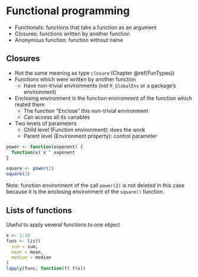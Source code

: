 # Functional programming

* Functionals: functions that take a function as an argument
* Closures: functions written by another function
* Anonymous function: function without name


## Closures {#FunProgClosures}
* Not the same meaning as type `closure` (Chapter \@ref(FunTypes))
* Functions which were written by another function
    - Have non-trivial environments (not `R_GlobalEnv` or a package's environment)
* Enclosing environment is the function environment of the function which reated them
    - The function "Enclose" this non-trivial environment
    - Can access all its variables
* Two levels of parameters
    - Child level (Function environment): does the work
    - Parent level (Environment property): control parameter

```r
power <- function(exponent) {
  function(x) x ^ exponent
}

square <- power(2)
square(2)
```

Note: function environment of the call `power(2)` is not deleted in this case because it is the enclosing environment of the `square()` function.


## Lists of functions

Useful to apply several functions to one object

```r
x <- 1:10
funs <- list(
  sum = sum,
  mean = mean,
  median = median
)
lapply(funs, function(f) f(x))
```

